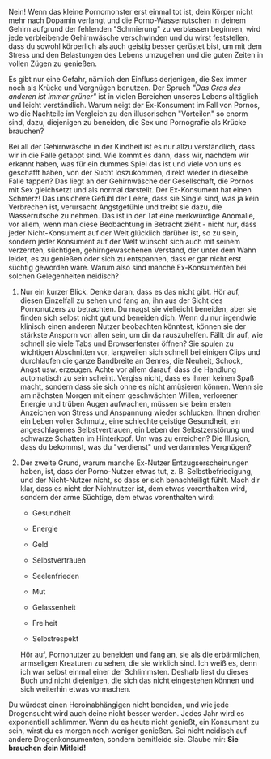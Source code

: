 Nein! Wenn das kleine Pornomonster erst einmal tot ist, dein Körper
nicht mehr nach Dopamin verlangt und die Porno-Wasserrutschen in deinem
Gehirn aufgrund der fehlenden \"Schmierung\" zu verblassen beginnen,
wird jede verbleibende Gehirnwäsche verschwinden und du wirst
feststellen, dass du sowohl körperlich als auch geistig besser gerüstet
bist, um mit dem Stress und den Belastungen des Lebens umzugehen und die
guten Zeiten in vollen Zügen zu genießen.

Es gibt nur eine Gefahr, nämlich den Einfluss derjenigen, die Sex immer
noch als Krücke und Vergnügen benutzen. Der Spruch *\"Das Gras des
anderen ist immer grüner\"* ist in vielen Bereichen unseres Lebens
alltäglich und leicht verständlich. Warum neigt der Ex-Konsument im Fall
von Pornos, wo die Nachteile im Vergleich zu den illusorischen
\"Vorteilen\" so enorm sind, dazu, diejenigen zu beneiden, die Sex und
Pornografie als Krücke brauchen?

Bei all der Gehirnwäsche in der Kindheit ist es nur allzu verständlich,
dass wir in die Falle getappt sind. Wie kommt es dann, dass wir, nachdem
wir erkannt haben, was für ein dummes Spiel das ist und viele von uns es
geschafft haben, von der Sucht loszukommen, direkt wieder in dieselbe
Falle tappen? Das liegt an der Gehirnwäsche der Gesellschaft, die Pornos
mit Sex gleichsetzt und als normal darstellt. Der Ex-Konsument hat einen
Schmerz! Das unsichere Gefühl der Leere, dass sie Single sind, was ja
kein Verbrechen ist, verursacht Angstgefühle und treibt sie dazu, die
Wasserrutsche zu nehmen. Das ist in der Tat eine merkwürdige Anomalie,
vor allem, wenn man diese Beobachtung in Betracht zieht - nicht nur,
dass jeder Nicht-Konsument auf der Welt glücklich darüber ist, so zu
sein, sondern jeder Konsument auf der Welt wünscht sich auch mit seinem
verzerrten, süchtigen, gehirngewaschenen Verstand, der unter dem Wahn
leidet, es zu genießen oder sich zu entspannen, dass er gar nicht erst
süchtig geworden wäre. Warum also sind manche Ex-Konsumenten bei solchen
Gelegenheiten neidisch?

1.  Nur ein kurzer Blick. Denke daran, dass es das nicht gibt. Hör auf,
    diesen Einzelfall zu sehen und fang an, ihn aus der Sicht des
    Pornonutzers zu betrachten. Du magst sie vielleicht beneiden, aber
    sie finden sich selbst nicht gut und beneiden dich. Wenn du nur
    irgendwie klinisch einen anderen Nutzer beobachten könntest, können
    sie der stärkste Ansporn von allen sein, um dir da rauszuhelfen.
    Fällt dir auf, wie schnell sie viele Tabs und Browserfenster öffnen?
    Sie spulen zu wichtigen Abschnitten vor, langweilen sich schnell bei
    einigen Clips und durchlaufen die ganze Bandbreite an Genres, die
    Neuheit, Schock, Angst usw. erzeugen. Achte vor allem darauf, dass
    die Handlung automatisch zu sein scheint. Vergiss nicht, dass es
    ihnen keinen Spaß macht, sondern dass sie sich ohne es nicht
    amüsieren können. Wenn sie am nächsten Morgen mit einem geschwächten
    Willen, verlorener Energie und trüben Augen aufwachen, müssen sie
    beim ersten Anzeichen von Stress und Anspannung wieder schlucken.
    Ihnen drohen ein Leben voller Schmutz, eine schlechte geistige
    Gesundheit, ein angeschlagenes Selbstvertrauen, ein Leben der
    Selbstzerstörung und schwarze Schatten im Hinterkopf. Um was zu
    erreichen? Die Illusion, dass du bekommst, was du \"verdienst\" und
    verdammtes Vergnügen?

2.  Der zweite Grund, warum manche Ex-Nutzer Entzugserscheinungen haben,
    ist, dass der Porno-Nutzer etwas tut, z. B. Selbstbefriedigung, und
    der Nicht-Nutzer nicht, so dass er sich benachteiligt fühlt. Mach
    dir klar, dass es nicht der Nichtnutzer ist, dem etwas vorenthalten
    wird, sondern der arme Süchtige, dem etwas vorenthalten wird:

    -   Gesundheit

    -   Energie

    -   Geld

    -   Selbstvertrauen

    -   Seelenfrieden

    -   Mut

    -   Gelassenheit

    -   Freiheit

    -   Selbstrespekt

    Hör auf, Pornonutzer zu beneiden und fang an, sie als die
    erbärmlichen, armseligen Kreaturen zu sehen, die sie wirklich sind.
    Ich weiß es, denn ich war selbst einmal einer der Schlimmsten.
    Deshalb liest du dieses Buch und nicht diejenigen, die sich das
    nicht eingestehen können und sich weiterhin etwas vormachen.

Du würdest einen Heroinabhängigen nicht beneiden, und wie jede
Drogensucht wird auch deine nicht besser werden. Jedes Jahr wird es
exponentiell schlimmer. Wenn du es heute nicht genießt, ein Konsument zu
sein, wirst du es morgen noch weniger genießen. Sei nicht neidisch auf
andere Drogenkonsumenten, sondern bemitleide sie. Glaube mir: **Sie
brauchen dein Mitleid!**
